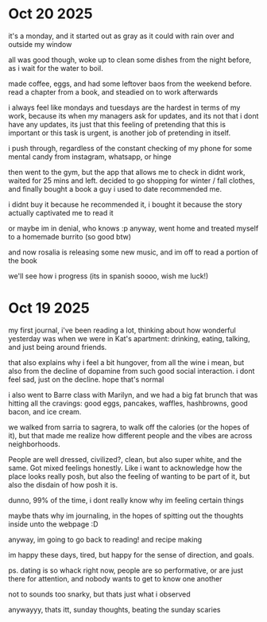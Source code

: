 # Oct 20 2025

it's a monday, and it started out as gray as it could with rain over and outside my window

all was good though, woke up to clean some dishes from the night before, as i wait for the water to boil.

made coffee, eggs, and had some leftover baos from the weekend before. read a chapter from a book, and steadied on to work afterwards

i always feel like mondays and tuesdays are the hardest in terms of my work, because its when my managers ask for updates, and its not that i dont have any updates, its just that this feeling of pretending that this is important or this task is urgent, is another job of pretending in itself.

i push through, regardless of the constant checking of my phone for some mental candy from instagram, whatsapp, or hinge

then went to the gym, but the app that allows me to check in didnt work, waited for 25 mins and left. decided to go shopping for winter / fall clothes, and finally bought a book a guy i used to date recommended me.

i didnt buy it because he recommended it, i bought it because the story actually captivated me to read it

or maybe im in denial, who knows :p anyway, went home and treated myself to a homemade burrito (so good btw)

and now rosalia is releasing some new music, and im off to read a portion of the book

we'll see how i progress (its in spanish soooo, wish me luck!)

# Oct 19 2025

my first journal, i've been reading a lot, thinking about how wonderful yesterday was when we were in Kat's apartment: drinking, eating, talking, and just being around friends.

that also explains why i feel a bit hungover, from all the wine i mean, but also from the decline of dopamine from such good social interaction. i dont feel sad, just on the decline. hope that's normal

i also went to Barre class with Marilyn, and we had a big fat brunch that was hitting all the cravings: good eggs, pancakes, waffles, hashbrowns, good bacon, and ice cream.

we walked from sarria to sagrera, to walk off the calories (or the hopes of it), but that made me realize how different people and the vibes are across neighborhoods.

People are well dressed, civilized?, clean, but also super white, and the same. Got mixed feelings honestly. Like i want to acknowledge how the place looks really posh, but also the feeling of wanting to be part of it, but also the disdain of how posh it is. 

dunno, 99% of the time, i dont really know why im feeling certain things

maybe thats why im journaling, in the hopes of spitting out the thoughts inside unto the webpage :D

anyway, im going to go back to reading! and recipe making

im happy these days, tired, but happy for the sense of direction, and goals.

ps. dating is so whack right now, people are so performative, or are just there for attention, and nobody wants to get to know one another

not to sounds too snarky, but thats just what i observed

anywayyy, thats itt, sunday thoughts, beating the sunday scaries